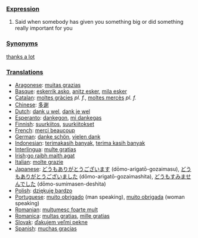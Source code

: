 ===[[Expression]]===

#Said when somebody has given you something big or did something really important for you

===[[Synonym]]s===

[[thanks a lot]]

===[[Translation]]s===
*[[Aragonese]]: [[muitas grazias]]
*[[Basque]]: [[eskerrik asko]], [[anitz esker]], [[mila esker]]
*[[Catalan]]: [[moltes gràcies]] ''pl. f.'', [[moltes mercès]] ''pl. f.''
*[[Chinese]]: [[多谢]]
*[[Dutch]]: [[dank u wel]], [[dank je wel]]
*[[Esperanto]]: [[dankegon]], [[mi dankegas]]
*[[Finnish]]: [[suurkiitos]], [[suurkiitokset]]
*[[French]]: [[merci beaucoup]]
*[[German]]: [[danke schön]], [[vielen dank]]
*[[Indonesian]]: [[terimakasih banyak]], [[terima kasih banyak]]
*[[Interlingua]]: [[multe gratias]]
*[[Irish]]:[[go raibh maith agat]]
*[[Italian]]: [[molte grazie]]
*[[Japanese]]: [[どうもありがとうございます]] (dōmo-arigatō-gozaimasu), [[どうもありがとうございました]] (dōmo-arigatō-gozaimashita), [[どうもすみませんでした]] (dōmo-sumimasen-deshita)
*[[Polish]]: [[dziękuję bardzo]]
*[[Portuguese]]: [[muito obrigado]] (man speaking), [[muito obrigada]] (woman speaking)
*[[Romanian]]: [[mulţumesc foarte mult]]
*[[Romanica]]: [[multas gratias]], [[mille gratias]]
*[[Slovak]]: [[ďakujem veľmi pekne]]
*[[Spanish]]: [[muchas gracias]]